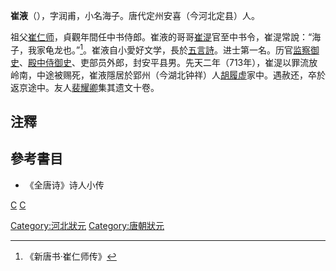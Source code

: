 '''崔液'''（{{bd|?||?|}}），字润甫，小名海子。唐代定州安喜（今河北定县）人。

祖父[[崔仁师|崔仁师]]，貞觀年間任中书侍郎。崔液的哥哥[[崔湜|崔湜]]官至中书令，崔湜常說：“海子，我家龟龙也。”<ref>《新唐书·崔仁师传》</ref>。崔液自小愛好文学，長於[[五言詩|五言詩]]。进士第一名。历官[[监察御史|监察御史]]、[[殿中侍御史|殿中侍御史]]、吏部员外郎，封安平县男。先天二年（713年），崔湜以罪流放岭南，中途被赐死，崔液隱居於郢州（今湖北钟祥）人[[胡履虚|胡履虚]]家中。遇赦还，卒於返京途中。友人[[裴耀卿|裴耀卿]]集其遗文十卷。

==注釋==
{{reflist}}
==參考書目==
*《全唐诗》诗人小传
[[category:唐朝政治人物|C]]
[[Category:河北狀元|Category:河北狀元]]
[[Category:唐朝狀元|Category:唐朝狀元]]
[[category:博陵崔氏|C]]